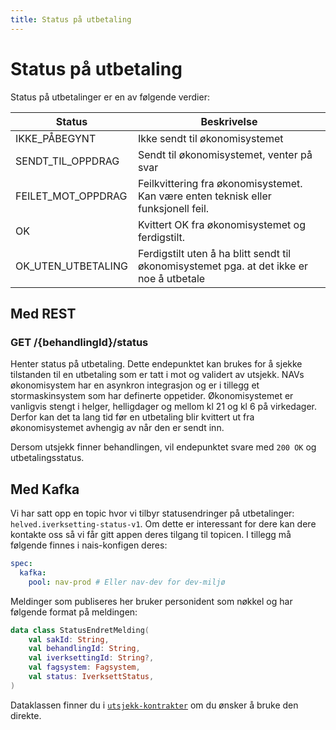 ```yaml
---
title: Status på utbetaling
---
```


# Status på utbetaling

Status på utbetalinger er en av følgende verdier:

| Status             | Beskrivelse                                                                              |
|--------------------|------------------------------------------------------------------------------------------|
| IKKE_PÅBEGYNT      | Ikke sendt til økonomisystemet                                                           |
| SENDT_TIL_OPPDRAG  | Sendt til økonomisystemet, venter på svar                                                |
| FEILET_MOT_OPPDRAG | Feilkvittering fra økonomisystemet. Kan være enten teknisk eller funksjonell feil.       |
| OK                 | Kvittert OK fra økonomisystemet og ferdigstilt.                                          |
| OK_UTEN_UTBETALING | Ferdigstilt uten å ha blitt sendt til økonomisystemet pga. at det ikke er noe å utbetale |

## Med REST

### GET /\{behandlingId\}/status

Henter status på utbetaling. Dette endepunktet kan brukes for å sjekke tilstanden til en utbetaling som er tatt i mot og
validert av utsjekk. NAVs økonomisystem har en asynkron integrasjon og er i tillegg et stormaskinsystem som har definerte
oppetider. Økonomisystemet er vanligvis stengt i helger, helligdager og mellom kl 21 og kl 6 på virkedager. Derfor kan det
ta lang tid før en utbetaling blir kvittert ut fra økonomisystemet avhengig av når den er sendt inn.

Dersom utsjekk finner behandlingen, vil endepunktet svare med `200 OK` og utbetalingsstatus.

## Med Kafka

Vi har satt opp en topic hvor vi tilbyr statusendringer på utbetalinger: `helved.iverksetting-status-v1`. Om dette
er interessant for dere kan dere kontakte oss så vi får gitt appen deres tilgang til topicen. I tillegg må følgende finnes
i nais-konfigen deres:

```yaml
spec:
  kafka:
    pool: nav-prod # Eller nav-dev for dev-miljø
```

Meldinger som publiseres her bruker personident som nøkkel og har følgende format på meldingen:

```kotlin
data class StatusEndretMelding(
    val sakId: String,
    val behandlingId: String,
    val iverksettingId: String?,
    val fagsystem: Fagsystem,
    val status: IverksettStatus,
)
```

Dataklassen finner du i [`utsjekk-kontrakter`](https://github.com/navikt/utsjekk-kontrakter) om du ønsker å bruke den direkte.